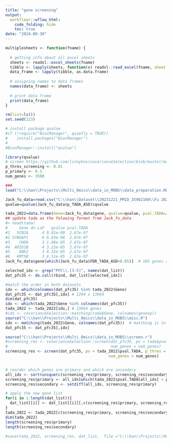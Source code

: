 ---
title: "gene screening"
output:
  workflowr::wflow_html:
    code_folding: hide
    toc: true
date: "2024-09-30"
---

```{r, echo=F, message=F, warning=F}
multiplesheets <- function(fname) {
   
  # getting info about all excel sheets
  sheets <- readxl::excel_sheets(fname)
  tibble <- lapply(sheets, function(x) readxl::read_excel(fname, sheet = x))
  data_frame <- lapply(tibble, as.data.frame)
    
  # assigning names to data frames
  names(data_frame) <- sheets
    
  # print data frame
  print(data_frame)
}

```

```{r, message=F, warning=F}
rm(list=ls())
set.seed(123)

# install package qvalue
#if (!require("BiocManager", quietly = TRUE))
#    install.packages("BiocManager")
#
#BiocManager::install("qvalue")

library(qvalue)
# screen https://github.com/linnykos/covarianceSelection/blob/master/main/step1_screening.R
p_thres_screening <- 0.01 
p_primary <- 0.1
num_genes <- 3500

###
load("C:\\han\\Projects\\Multi_Omics\\data_in_MOBS\\data_preparation.RData")

Jack_fu_data=read.csv("C:\\han\\Dataset\\20231221_PMID_35982160\\Fu 2022 Suppl-41588_2022_1104_MOESM3_ESM.csv")
qvalue=qvalue(Jack_fu_data$p_TADA_ASD)$qvalue

tada_2022=data.frame(Gene=Jack_fu_data$gene, qvalue=qvalue, pval.TADA=Jack_fu_data$p_TADA_ASD)
## update tada as the folowing format from Jack_fu_data
#> head(tada)
#     Gene dn.LoF   qvalue pval.TADA
#1   SCN2A      4 9.81e-09  2.67e-07
#2 SYNGAP1      6 6.63e-08  2.67e-07
#3    CHD8      3 1.08e-05  2.67e-07
#4  ARID1B      4 3.22e-05  2.67e-07
#5    ANK2      3 6.32e-05  2.67e-07
#6   KMT5B      3 8.51e-05  2.67e-07
Jack_fu_data$gene[which(Jack_fu_data$FDR_TADA_ASD<0.05)]  # 185 genes are selected at FDR<0.05 https://www.nature.com/articles/s41588-022-01104-0

```




```{r, message=F, warning=F, eval=T}
selected_idx <- grep("PFC\\.[3-5]", names(dat_list))
dat_pfc35 <- do.call(rbind, dat_list[selected_idx]) 

#match the order in both datasets
idx <- which(colnames(dat_pfc35) %in% tada_2022$Gene)
dat_pfc35 <- dat_pfc35[,idx] # 1294 x 13964
dim(dat_pfc35)
idx <- which(tada_2022$Gene %in% colnames(dat_pfc35))
tada_2022 <- tada_2022[idx,] # 13964 genes
#idx <- covarianceSelection::matching(tada$Gene, colnames(genexp))
source("C:\\han\\Projects\\Multi_Omics\\data_in_MOBS\\misc.R")
idx <- matching(tada_2022$Gene, colnames(dat_pfc35))  # matching is in misc.R
dat_pfc35 <- dat_pfc35[,idx]


```






```{r, message=F, warning=F, eval=T}
source("C:\\han\\Projects\\Multi_Omics\\data_in_MOBS\\screen.r")
#screening_res <- covarianceSelection::screen(dat_pfc35, pv = tada$pval.TADA, p_thres = p_thres_screening, 
#                                             num_genes = num_genes)
screening_res <- screen(dat_pfc35, pv = tada_2022$pval.TADA, p_thres = p_thres_screening, 
                                             num_genes = num_genes)


# reorder which genes are primary and which are secondary
all_idx <- sort(unique(c(screening_res$primary, screening_res$secondary)))
screening_res$primary <- all_idx[which(tada_2022$pval.TADA[all_idx] < p_thres_screening)]
screening_res$secondary <- setdiff(all_idx, screening_res$primary)

# apply the new gene list
for(i in 1:length(dat_list)){
  dat_list[[i]] <- dat_list[[i]][,c(screening_res$primary, screening_res$secondary)]
}
tada_2022 <- tada_2022[c(screening_res$primary, screening_res$secondary),]
dim(tada_2022)
length(screening_res$primary)  
length(screening_res$secondary) 
                
#save(tada_2022, screening_res, dat_list,  file ="C:\\han\\Projects\\Multi_Omics\\data_in_MOBS\\screen_res_for_tada2022.RData") # this dat_list is not the same in data_preparation.RData
```